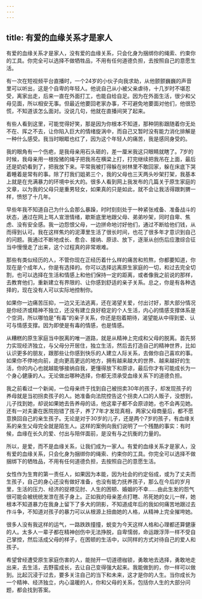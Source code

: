 ```yaml
---
---
---
```

title: 有爱的血缘关系才是家人
---




有爱的血缘关系才是家人，没有爱的血缘关系，只会化身为捆绑你的绳索、约束你的工具。你完全可以选择不做牺牲品，不用有任何道德负担，去按照自己的意愿生活。

有一次在短视频平台直播时，一个24岁的小伙子向我求助，从他颤颤巍巍的声音里可以听出，这是个自卑的年轻人。他说自己从小被父亲虐待，十几岁时不堪忍受，离家出走，后来一直在外面打工，也能自给自足。因为在外面生活，很少和父母见面，所以相安无事。但最近他要回老家办事，不可避免地要面对他们，他很恐慌，不知道该怎么面对。没说几句，他就在直播间哭了起来。

有些人看到这里，可能觉得好笑，那是因为你根本不知道，那种阴影跟随着你无处不在、挥之不去，让你陷入巨大的情绪旋涡中，而自己又暂时没有能力消化排解是一种什么感受。我当时眼眶也红了，因为这个年轻人的痛苦，我是感同身受的。

我的眼角有一个伤疤，是我母亲用石头砸的，差一厘米我这只眼睛就瞎了。7岁的时候，我母亲用一根拴猪的绳子把我吊在横梁上打，打完继续把我吊在上面，最后还是奶奶看到了，把我放下来。平常我被打得躲在树林里不敢回家，躲在床底下哭着睡着是常有的事。除了打我们姐弟三个，我的父母也三天两头吵架打架，我基本上就是在充满暴力的环境中长大的。很多人看到网上我发布的几篇关于原生家庭的文章，以为我的父母只是重男轻女，如果真的只是如此，就不会让我活得跟刺猬一样，愤怒了十几年。

早些年我不知道自己为什么会那么暴躁，时时刻刻处于一种紧张戒备、准备战斗的状态，通过在网上骂人宣泄情绪，歇斯底里地跟父母、弟弟吵架，同时自卑、焦虑、没有安全感。我一边怨恨父母，一边拼命地讨好他们，通过不断给他们钱，从而得到认可。我在这样焦灼的泥潭里生活了很长时间，也花了很多年才意识到自己的问题。我通过不断地成长、愈合、接纳、原谅、放下，逐渐从创伤后应激综合征当中慢慢走了出来，这个过程真的非常艰难。

那些有类似经历的人，不管你现在正经历着什么样的痛苦和煎熬，你都要知道，你现在是个成年人，你是有选择的。你可以选择远离原生家庭的一切，和过去完全切割，也可以选择在生活和情感上和他们保持一定的距离，或者像我之前说的那样，去教育他们，重新建立有界限的、让你感到舒适的亲子关系。总之，你是有各种选择的，现在没有人可以实际地控制你。

如果你一边痛苦压抑，一边又无法逃离，还在渴望关爱，付出讨好，那大部分情况是你经济或精神不独立，还没有建立良好稳定的个人生活，内心的情感支撑体系是个空洞，所以哪怕是“有毒”的亲子关系，你还是抱着期待，渴望能从中得到爱、认可与情感支撑。因为即使是有毒的情感，也是情感。

从糟糕的原生家庭当中脱离的唯一道路，就是从精神上完成和父母的脱离。首先努力实现经济独立，与父母分开居住，独立生活，然后去打造自己的精神世界，比如认识更多的朋友，跟那些让你感到快乐的人建立人际关系，去做你自己喜欢的事。如果你不停地向前，走向更高更远的地方，拥有越来越大的世界、越来越好的生活，你的内心也就越能够接纳自我，更懂得放下和原谅，最后你才有可能成长为一个身心健康的人。无论做出哪种选择，你都无须承受血缘关系下的道德负担。

我之前看过一个新闻，一位母亲终于找到自己被拐卖30年的孩子，却发现孩子的养母就是当初拐卖孩子的人。她准备向法院控告这个拐卖人口的人贩子，没想到，儿子找到她，却说如果她去告养母的话，他这辈子都不会原谅她，也不会再见她。还有一对夫妻在医院抱错了孩子，养了7年才发现真相，两家父母商量后，都不愿意换回自己的亲生孩子。无论是对于30岁的儿子，还是两个7岁的孩子，有血缘关系的亲生父母完全就是陌生人。这样的案例向我们说明了一个残酷的事实：有时候，血缘在长久的爱、付出与陪伴面前，是没有与之抗衡的力量的。

所以，是爱，而不是血缘关系，让我们成为一家人。有爱的血缘关系才是家人，没有爱的血缘关系，只会化身为捆绑你的绳索、约束你的工具。你完全可以选择不做捆绑下的牺牲品，不用有任何道德负担，去按照自己的意愿生活。

女性作为生育的第一责任人，如果因为本能，因为社会的约定俗成，或为了丈夫而生孩子，自己的身心还没有做好准备，也没有能力抚养孩子，那么在今后的岁月里，生活的压力、经济的捉襟见肘、人生的困顿、婚姻的不幸……由此生发的怨气很可能会被统统发泄在孩子身上。正如我的母亲差点打瞎、吊死她的女儿一样，她根本不知道暴力在我身上留下了多大的阴影，不知道成年后的我如何痛苦地跟过去作斗争，不知道对孩子的暴力可以从根源上扭曲她的人格，从精神上完全摧垮她。

很多人没有我这样的运气，一路跌跌撞撞，蜕变为今天这样人格和心理都还算健康的人。太多人一辈子都在精神创伤中无法挣脱，自卑懦弱，命运跟浮萍一样不受自己掌控，然后活成父母的样子，在困顿的生活中，以同样的方式对待自己的爱人和孩子。

希望曾经遭受原生家庭伤害的人，能抛开一切道德枷锁，勇敢地去选择，勇敢地走出来，去生活，去野蛮成长，去让自己变得强大起来。我能做到的，你一样可以做到。比起沉浸于过去，要多关注自己的当下和未来，这才是你的人生。当你成长为一个精神、经济独立，内心温暖的人，你和父母的关系，包括你人生的大部分问题，都会找到答案。